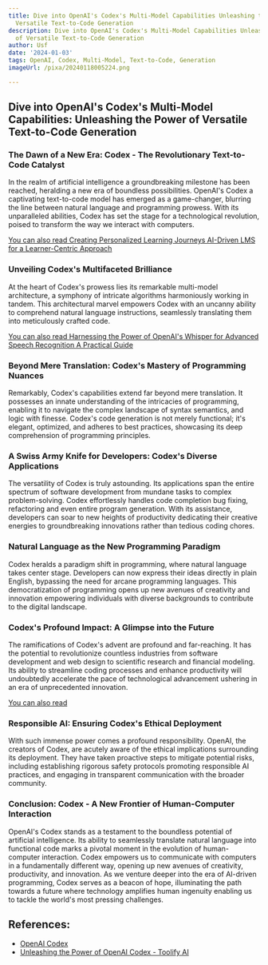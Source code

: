 ```yaml
---
title: Dive into OpenAI's Codex's Multi-Model Capabilities Unleashing the Power of
  Versatile Text-to-Code Generation
description: Dive into OpenAI's Codex's Multi-Model Capabilities Unleashing the Power
  of Versatile Text-to-Code Generation
author: Usf
date: '2024-01-03'
tags: OpenAI, Codex, Multi-Model, Text-to-Code, Generation
imageUrl: /pixa/20240118005224.png

---
```

## Dive into OpenAI's Codex's Multi-Model Capabilities: Unleashing the Power of Versatile Text-to-Code Generation

###  The Dawn  of a New Era: Codex - The Revolutionary Text-to-Code Catalyst

In the realm of artificial intelligence a groundbreaking milestone has been reached,  heralding  a  new era of boundless possibilities. OpenAI's Codex a captivating text-to-code model has emerged as a game-changer, blurring the line between natural language and programming prowess. With its unparalleled abilities,  Codex has set the stage for a technological revolution, poised to transform the way  we  interact with computers.

[You can also read Creating Personalized Learning Journeys AI-Driven LMS for a Learner-Centric Approach](Creating%20Personalized%20Learning%20Journeys%20AI-Driven%20LMS%20for%20a%20Learner-Centric%20Approach)


### Unveiling Codex's Multifaceted Brilliance

At the heart of Codex's  prowess lies its remarkable multi-model architecture, a symphony of intricate  algorithms harmoniously working in tandem. This architectural marvel  empowers Codex with an uncanny  ability to  comprehend natural language instructions, seamlessly translating them  into meticulously crafted code.

[You can also  read Harnessing the Power of OpenAI's Whisper for Advanced Speech Recognition A  Practical Guide](Harnessing%20the%20Power%20of%20OpenAI%27s%20Whisper%20for%20Advanced%20Speech%20Recognition%20A%20Practical%20Guide)


### Beyond Mere Translation:  Codex's Mastery of Programming Nuances

Remarkably, Codex's  capabilities extend far beyond mere translation. It possesses an innate understanding of the intricacies of programming, enabling it to navigate  the complex landscape of syntax semantics, and logic with finesse. Codex's code generation is not merely functional; it's elegant, optimized, and adheres to best practices, showcasing  its deep comprehension of programming principles.

### A  Swiss Army Knife  for Developers: Codex's Diverse Applications

The versatility of Codex is truly astounding. Its  applications span the entire spectrum of  software development  from mundane tasks to complex problem-solving. Codex effortlessly handles code completion bug fixing, refactoring  and even entire program generation. With its assistance, developers can  soar to new  heights of productivity dedicating  their creative energies to groundbreaking innovations rather than tedious coding chores.

### Natural Language as the New Programming Paradigm

Codex heralds a  paradigm shift  in programming,  where natural language  takes center stage.  Developers  can now express their ideas directly  in plain English, bypassing the  need for arcane programming languages. This democratization of programming opens up new avenues of creativity and innovation empowering individuals with diverse backgrounds to contribute to the digital landscape.

###  Codex's Profound Impact: A Glimpse into the Future

The ramifications of Codex's advent are profound and far-reaching. It  has the potential to revolutionize  countless industries from software development and web design to scientific research and financial modeling. Its ability to streamline coding processes and enhance productivity will undoubtedly accelerate the pace  of  technological advancement ushering in an era of unprecedented innovation.

[You can also read ]()


### Responsible AI: Ensuring Codex's Ethical Deployment

With  such immense power comes a profound responsibility. OpenAI, the creators of Codex, are acutely aware of  the ethical implications surrounding its deployment. They have taken proactive steps to mitigate potential risks, including establishing rigorous safety protocols promoting responsible AI practices, and engaging in transparent communication with  the  broader community.

### Conclusion: Codex - A New Frontier of Human-Computer Interaction

OpenAI's Codex stands  as a testament to the boundless  potential  of artificial  intelligence. Its ability to seamlessly translate natural language into functional code marks a pivotal moment in the evolution  of human-computer interaction. Codex empowers us to communicate with computers in a  fundamentally different way,  opening up new avenues of creativity, productivity, and innovation. As we venture deeper into the era of AI-driven programming, Codex serves as a beacon of hope, illuminating the path  towards a future where technology amplifies human ingenuity enabling us to tackle the world's  most  pressing challenges.

## References:
- [OpenAI Codex](https://openai.com/blog/openai-codex)
- [Unleashing the Power of OpenAI Codex - Toolify AI](https://www.toolify.ai/ai-news/unleashing-the-power-of-openai-codex-27626)
